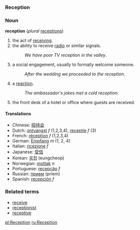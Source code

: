 ===Reception===

===Noun===
'''reception''' (''plural'' [[receptions]])

# the act of [[receive|receiving]].
# the ability to receive [[radio]] or similar signals.
#:''We have poor TV reception in the valley''.
# a social engagement, usually to formally welcome someone.
#:''After the wedding we proceeded to the reception''.
# a [[reaction]].
#:''The ambassador's jokes met a cold reception''.
# the front desk of a hotel or office where guests are received.

====Translations====
*Chinese: [[招待会]]  <!-- don't know which definition this applies to -->
*Dutch: [[ontvangst]] ''f'' (1,2,3,4), [[receptie]] ''f'' (3)
*French: [[réception]] ''f'' (1,2,3,4)
*German: [[Empfang]] ''m'' (1, 2, 4)
*Italian: [[ricezione]] ''f'' <!-- don't know which definition this applies to -->
*Japanese: [[受信]] <!-- don't know which definition this applies to -->
*Korean: [[응접]] (eungcheop) <!-- don't know which definition this applies to -->
*Norwegian: [[mottak]] ''n'' <!-- don't know which definition this applies to -->
*Portuguese: [[recepção]] ''f'' <!-- don't know which definition this applies to -->
*Russian: [[прием]] (priem) <!-- don't know which definition this applies to -->
*Spanish: [[recepción]] ''f'' <!-- don't know which definition this applies to -->

===Related terms===
*[[receive]]
*[[receptionist]]
*[[receptive]]

[[pl:Reception]]
[[ru:Reception]]